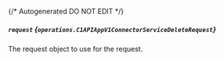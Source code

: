 {/* Autogenerated DO NOT EDIT  */}

##### `request` *{`operations.C1APIAppV1ConnectorServiceDeleteRequest`}*
The request object to use for the request.

<Collapsible openLabel={Labels.showProperties} closeLabel={Labels.hideProperties}>
  <C1APIAppV1ConnectorServiceDeleteRequest />
</Collapsible>


